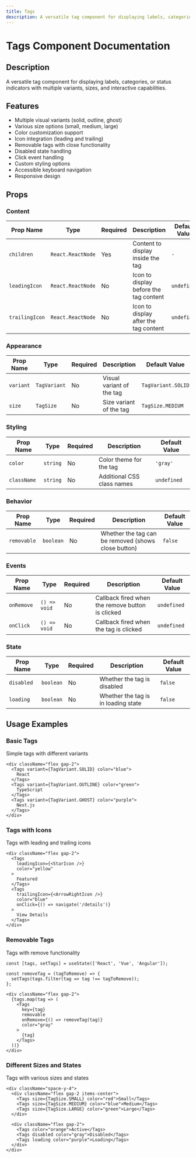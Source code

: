 ```yaml
---
title: Tags
description: A versatile tag component for displaying labels, categories, or status indicators with multiple variants, sizes, and interactive capabilities.
---
```



# Tags Component Documentation

## Description
A versatile tag component for displaying labels, categories, or status indicators with multiple variants, sizes, and interactive capabilities.

## Features
- Multiple visual variants (solid, outline, ghost)
- Various size options (small, medium, large)
- Color customization support
- Icon integration (leading and trailing)
- Removable tags with close functionality
- Disabled state handling
- Click event handling
- Custom styling options
- Accessible keyboard navigation
- Responsive design

## Props

### Content

| Prop Name | Type | Required | Description | Default Value |
|-----------|------|----------|-------------|---------------|
| `children` | `React.ReactNode` | Yes | Content to display inside the tag | `-` |
| `leadingIcon` | `React.ReactNode` | No | Icon to display before the tag content | `undefined` |
| `trailingIcon` | `React.ReactNode` | No | Icon to display after the tag content | `undefined` |

### Appearance

| Prop Name | Type | Required | Description | Default Value |
|-----------|------|----------|-------------|---------------|
| `variant` | `TagVariant` | No | Visual variant of the tag | `TagVariant.SOLID` |
| `size` | `TagSize` | No | Size variant of the tag | `TagSize.MEDIUM` |

### Styling

| Prop Name | Type | Required | Description | Default Value |
|-----------|------|----------|-------------|---------------|
| `color` | `string` | No | Color theme for the tag | `'gray'` |
| `className` | `string` | No | Additional CSS class names | `undefined` |

### Behavior

| Prop Name | Type | Required | Description | Default Value |
|-----------|------|----------|-------------|---------------|
| `removable` | `boolean` | No | Whether the tag can be removed (shows close button) | `false` |

### Events

| Prop Name | Type | Required | Description | Default Value |
|-----------|------|----------|-------------|---------------|
| `onRemove` | `() => void` | No | Callback fired when the remove button is clicked | `undefined` |
| `onClick` | `() => void` | No | Callback fired when the tag is clicked | `undefined` |

### State

| Prop Name | Type | Required | Description | Default Value |
|-----------|------|----------|-------------|---------------|
| `disabled` | `boolean` | No | Whether the tag is disabled | `false` |
| `loading` | `boolean` | No | Whether the tag is in loading state | `false` |

## Usage Examples

### Basic Tags
Simple tags with different variants

```tsx
<div className="flex gap-2">
  <Tags variant={TagVariant.SOLID} color="blue">
    React
  </Tags>
  <Tags variant={TagVariant.OUTLINE} color="green">
    TypeScript
  </Tags>
  <Tags variant={TagVariant.GHOST} color="purple">
    Next.js
  </Tags>
</div>
```

### Tags with Icons
Tags with leading and trailing icons

```tsx
<div className="flex gap-2">
  <Tags 
    leadingIcon={<StarIcon />}
    color="yellow"
  >
    Featured
  </Tags>
  <Tags 
    trailingIcon={<ArrowRightIcon />}
    color="blue"
    onClick={() => navigate('/details')}
  >
    View Details
  </Tags>
</div>
```

### Removable Tags
Tags with remove functionality

```tsx
const [tags, setTags] = useState(['React', 'Vue', 'Angular']);

const removeTag = (tagToRemove) => {
  setTags(tags.filter(tag => tag !== tagToRemove));
};

<div className="flex gap-2">
  {tags.map(tag => (
    <Tags
      key={tag}
      removable
      onRemove={() => removeTag(tag)}
      color="gray"
    >
      {tag}
    </Tags>
  ))}
</div>
```

### Different Sizes and States
Tags with various sizes and states

```tsx
<div className="space-y-4">
  <div className="flex gap-2 items-center">
    <Tags size={TagSize.SMALL} color="red">Small</Tags>
    <Tags size={TagSize.MEDIUM} color="blue">Medium</Tags>
    <Tags size={TagSize.LARGE} color="green">Large</Tags>
  </div>
  
  <div className="flex gap-2">
    <Tags color="orange">Active</Tags>
    <Tags disabled color="gray">Disabled</Tags>
    <Tags loading color="purple">Loading</Tags>
  </div>
</div>
```

